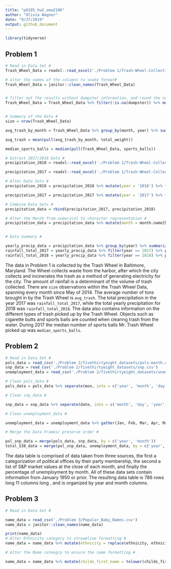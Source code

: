 ```yaml
---
title: "p8105_hw2_oew2106"
author: "Olivia Wagner"
date: "9/27/2019"
output: github_document
---
```


```r
library(tidyverse)
```

## Problem 1 ##
```r

# Read in Data Set #
Trash_Wheel_Data = readxl::read_excel('./Problem 1/Trash-Wheel-Collection-Totals-8-6-19.xlsx', col_names = TRUE, na = '', range = 'A2:N406')

# alter the names of the columns to snake format#
Trash_Wheel_Data = janitor::clean_names(Trash_Wheel_Data)


# filter out the results without dumpster information, and round the number of sports balls found #
Trash_Wheel_Data = Trash_Wheel_Data %>% filter(!is.na(dumpster)) %>% mutate(sports_balls = as.integer(sports_balls)) 


# Summary of the Data #
size = nrow(Trash_Wheel_Data)

avg_trash_by_month = Trash_Wheel_Data %>% group_by(month, year) %>% summarise(n = n(), total_weight = sum(weight_tons))

avg_trash = mean(pull(avg_trash_by_month, total_weight))

median_sports_balls = median(pull(Trash_Wheel_Data, sports_balls))

```


```r
# Extract 2017/2018 Data #
precipitation_2018 = readxl::read_excel('./Problem 1/Trash-Wheel-Collection-Totals-8-6-19.xlsx', sheet = 5, col_names = TRUE, na = '', range = 'A2:B14') 

precipitation_2017 = readxl::read_excel('./Problem 1/Trash-Wheel-Collection-Totals-8-6-19.xlsx', sheet = 6, col_names = TRUE, na = '', range = 'A2:B14')

# Alter Data Sets #
precipitation_2018 = precipitation_2018 %>% mutate(year = '2018') %>% filter(!is.na(Total))

precipitation_2017 = precipitation_2017 %>% mutate(year = '2017') %>% filter(!is.na(Total))

# Combine Data Sets #
precipitation_data = rbind(precipitation_2017, precipitation_2018)

# Alter the Month from numerical to character representation #
precipitation_data = precipitation_data %>% mutate(month = month.name[Month], total = Total) %>% select(-Total, -Month) 


# Data Summary #

yearly_precip_data = precipitation_data %>% group_by(year) %>% summarize(sum_precipitation = sum(total))
rainfall_total_2017 = yearly_precip_data %>% filter(year == 2017) %>% pull(sum_precipitation)
rainfall_total_2018 = yearly_precip_data %>% filter(year == 2018) %>% pull(sum_precipitation)
```

  The data in Problem 1 is collected by the Trash Wheel in Baltimore, Maryland. The Wheel collects waste from the harbor, after which the city collects and incinerates the trash as a method of generating electricity for the city. The amount of rainfall is a determinant of the volume of trash collected. There are `size ` observations within the Trash Wheel Data, spanning every month since May of 2014. The average number of tons brought in by the Trash Wheel is `avg_trash `. The total precipitation in the year 2017 was `rainfall_total_2017 `, while the total yearly precipitation for 2018 was `rainfall_total_2018 `. The data also contains information on the different types of trash picked up by the Trash Wheel. Objects such as cigarette butts and sports balls are counted when clearing trash from the water. During 2017 the median number of sports balls Mr. Trash Wheel picked up was `median_sports_balls `.      


## Problem 2 ##
```r

# Read in Data Set #
pols_data = read_csv('./Problem 2/fivethirtyeight_datasets/pols-month.csv')
snp_data = read_csv('./Problem 2/fivethirtyeight_datasets/snp.csv')
unemployment_data = read_csv('./Problem 2/fivethirtyeight_datasets/unemployment.csv')

# Clean pols_data #
pols_data = pols_data %>% separate(mon, into = c('year', 'month', 'day'), sep = '-') %>% mutate(month = as.integer(month)) %>% mutate(month = month.abb[month]) %>% mutate(president = ifelse(prez_gop == 1, 'gop', 'dem')) %>% select(-prez_gop, -prez_dem, -day) 

# Clean snp_data #

snp_data = snp_data %>% separate(date, into = c('month', 'day', 'year'), sep = '/') %>% mutate(year = as.numeric(year), month = as.numeric(month), day = as.numeric(day)) %>% select(year, month, close) %>%  arrange(year, month) %>% mutate(month  = month.abb[month]) 

# Clean unemployment_data #

unemployment_data = unemployment_data %>% gather(Jan, Feb, Mar, Apr, May, Jun, Jul, Aug, Sep, Oct, Nov, Dec, key = 'month', value = 'rate') %>% group_by(Year, month) %>% arrange(Year) %>% rename(year = Year, unemp_rate = rate)

# Merge the Data Frames/ preserve order #

pol_snp_data = merge(pols_data, snp_data, by = c('year', 'month'))
total_538_data = merge(pol_snp_data, unemployment_data, by = c('year', 'month')) 

```

  
  The data table is comprised of data taken from three sources, the first a categorization of political offices by their party membership, the second a list of S&P market values at the close of each month, and finally the percentage of unemployment by month. All of these data sets contain information from January 1950 or prior. The resulting data table is 786 rows long 11 columns long , and is organized by year and month columns. 


## Problem 3 ##
```r

# Read in Data Set #

name_data = read_csv('./Problem 3/Popular_Baby_Names.csv') 
name_data = janitor::clean_names(name_data)

print(name_data)
# Alter Ethnicity category to streamline formatting #
name_data = name_data %>% mutate(ethnicity = replace(ethnicity, ethnicity == 'ASIAN AND PACI', 'ASIAN AND PACIFIC ISLANDER')) %>% mutate(ethnicity = replace(ethnicity, ethnicity == 'BLACK NON HISP', 'BLACK NON HISPANIC')) %>% mutate(ethnicity = replace(ethnicity, ethnicity == 'WHITE NON HISP', 'WHITE NON HISPANIC'))

# Alter the Name cateogry to ensure the same formatting #

name_data = name_data %>% mutate(childs_first_name = tolower(childs_first_name)) %>% print()
```
